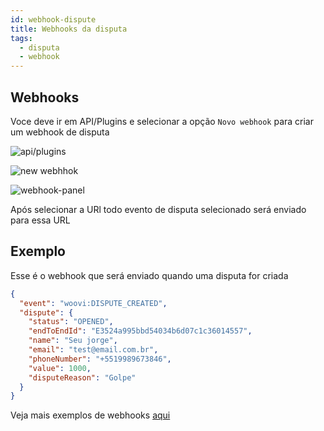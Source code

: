 ```yaml
---
id: webhook-dispute
title: Webhooks da disputa
tags:
  - disputa
  - webhook
---
```


## Webhooks

Voce deve ir em API/Plugins e selecionar a opção `Novo webhook` para criar um webhook de disputa

![api/plugins](./__assets__/plugins.png)

![new webhhok](./__assets__/new-webhook.png)

![webhook-panel](./__assets__/dispute-webhook.png)


Após selecionar a URl todo evento de disputa selecionado será enviado para essa URL

## Exemplo

Esse é o webhook que será enviado quando uma disputa for criada

```json
{
  "event": "woovi:DISPUTE_CREATED",
  "dispute": {
    "status": "OPENED",
    "endToEndId": "E3524a995bbd54034b6d07c1c36014557",
    "name": "Seu jorge",
    "email": "test@email.com.br",
    "phoneNumber": "+5519989673846",
    "value": 1000,
    "disputeReason": "Golpe"
  }
}
```

Veja mais exemplos de webhooks [aqui](https://developers.woovi.com.br/docs/webhook/examples/webhook-created-payload)